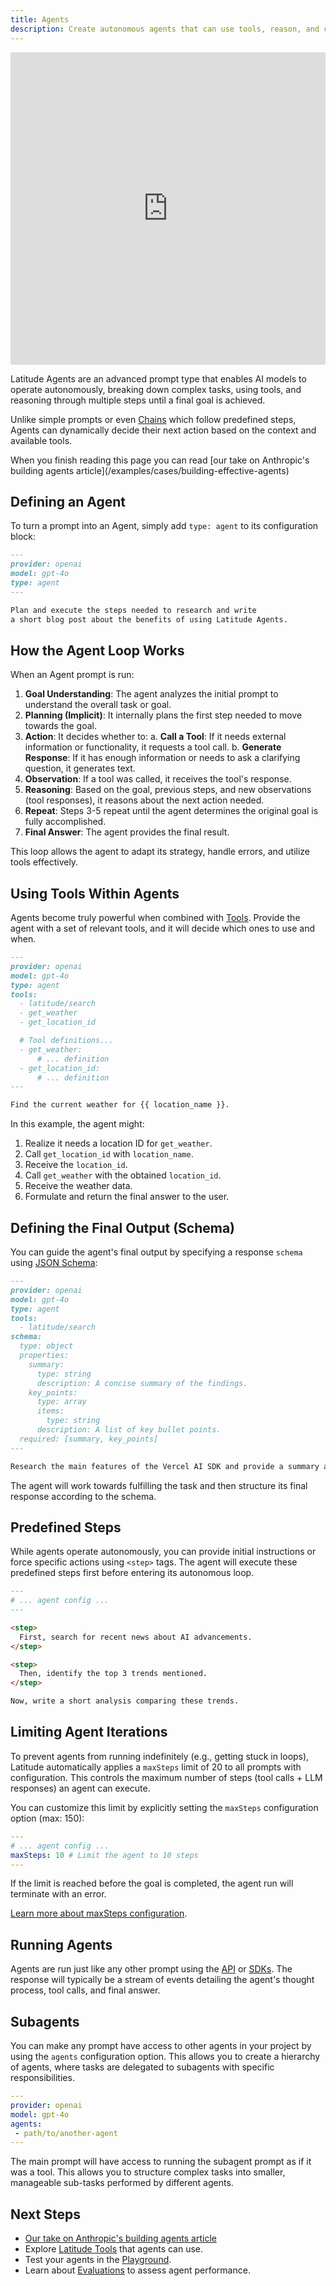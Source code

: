 ```yaml
---
title: Agents
description: Create autonomous agents that can use tools, reason, and complete complex tasks over multiple steps.
---
```


<iframe
  width='100%'
  height='500px'
  src='https://www.youtube.com/embed/d77AGdOYpVA?si=DS-21MrIICHbbS9T'
  title='Latitude Agents Overview'
  frameborder='0'
  allow='accelerometer; autoplay; clipboard-write; encrypted-media; gyroscope; picture-in-picture; web-share'
  referrerpolicy='strict-origin-when-cross-origin'
  allowfullscreen
></iframe>

Latitude Agents are an advanced prompt type that enables AI models to operate autonomously, breaking down complex tasks, using tools, and reasoning through multiple steps until a final goal is achieved.

Unlike simple prompts or even [Chains](/promptl/advanced/chains) which follow predefined steps, Agents can dynamically decide their next action based on the context and available tools.

<Note>
  When you finish reading this page you can read [our take on Anthropic's building agents article](/examples/cases/building-effective-agents)
</Note>

## Defining an Agent

To turn a prompt into an Agent, simply add `type: agent` to its configuration block:

```markdown {4}
---
provider: openai
model: gpt-4o
type: agent
---

Plan and execute the steps needed to research and write
a short blog post about the benefits of using Latitude Agents.
```

## How the Agent Loop Works

When an Agent prompt is run:

1.  **Goal Understanding**: The agent analyzes the initial prompt to understand the overall task or goal.
2.  **Planning (Implicit)**: It internally plans the first step needed to move towards the goal.
3.  **Action**: It decides whether to:
    a. **Call a Tool**: If it needs external information or functionality, it requests a tool call.
    b. **Generate Response**: If it has enough information or needs to ask a clarifying question, it generates text.
4.  **Observation**: If a tool was called, it receives the tool's response.
5.  **Reasoning**: Based on the goal, previous steps, and new observations (tool responses), it reasons about the next action needed.
6.  **Repeat**: Steps 3-5 repeat until the agent determines the original goal is fully accomplished.
7.  **Final Answer**: The agent provides the final result.

This loop allows the agent to adapt its strategy, handle errors, and utilize tools effectively.

## Using Tools Within Agents

Agents become truly powerful when combined with [Tools](/guides/prompt-manager/tools). Provide the agent with a set of relevant tools, and it will decide which ones to use and when.

```markdown
---
provider: openai
model: gpt-4o
type: agent
tools:
  - latitude/search
  - get_weather
  - get_location_id

  # Tool definitions...
  - get_weather:
      # ... definition
  - get_location_id:
      # ... definition
---

Find the current weather for {{ location_name }}.
```

In this example, the agent might:

1.  Realize it needs a location ID for `get_weather`.
2.  Call `get_location_id` with `location_name`.
3.  Receive the `location_id`.
4.  Call `get_weather` with the obtained `location_id`.
5.  Receive the weather data.
6.  Formulate and return the final answer to the user.

## Defining the Final Output (Schema)

You can guide the agent's final output by specifying a response `schema` using [JSON Schema](/guides/prompt-manager/json-output):

```markdown
---
provider: openai
model: gpt-4o
type: agent
tools:
  - latitude/search
schema:
  type: object
  properties:
    summary:
      type: string
      description: A concise summary of the findings.
    key_points:
      type: array
      items:
        type: string
      description: A list of key bullet points.
  required: [summary, key_points]
---

Research the main features of the Vercel AI SDK and provide a summary and key bullet points.
```

The agent will work towards fulfilling the task and then structure its final response according to the schema.

## Predefined Steps

While agents operate autonomously, you can provide initial instructions or force specific actions using `<step>` tags. The agent will execute these predefined steps first before entering its autonomous loop.

```markdown
---
# ... agent config ...
---

<step>
  First, search for recent news about AI advancements.
</step>

<step>
  Then, identify the top 3 trends mentioned.
</step>

Now, write a short analysis comparing these trends.
```

## Limiting Agent Iterations

To prevent agents from running indefinitely (e.g., getting stuck in loops), Latitude automatically applies a `maxSteps` limit of 20 to all prompts with configuration. This controls the maximum number of steps (tool calls + LLM responses) an agent can execute.

You can customize this limit by explicitly setting the `maxSteps` configuration option (max: 150):

```yaml
---
# ... agent config ...
maxSteps: 10 # Limit the agent to 10 steps
---
```

If the limit is reached before the goal is completed, the agent run will terminate with an error.

[Learn more about maxSteps configuration](/guides/prompt-manager/configuration#maxsteps).

## Running Agents

Agents are run just like any other prompt using the [API](/guides/api/api-access) or [SDKs](/guides/sdk/typescript). The response will typically be a stream of events detailing the agent's thought process, tool calls, and final answer.

## Subagents

You can make any prompt have access to other agents in your project by using the `agents` configuration option. This allows you to create a hierarchy of agents, where tasks are delegated to subagents with specific responsibilities.

```yaml {4-5}
---
provider: openai
model: gpt-4o
agents:
 - path/to/another-agent
---
```

The main prompt will have access to running the subagent prompt as if it was a tool. This allows you to structure complex tasks into smaller, manageable sub-tasks performed by different agents.

## Next Steps

- [Our take on Anthropic's building agents article](/examples/cases/building-effective-agents)
- Explore [Latitude Tools](/guides/prompt-manager/latitude-tools) that agents can use.
- Test your agents in the [Playground](/guides/prompt-manager/playground).
- Learn about [Evaluations](/guides/evaluations/overview) to assess agent performance.
